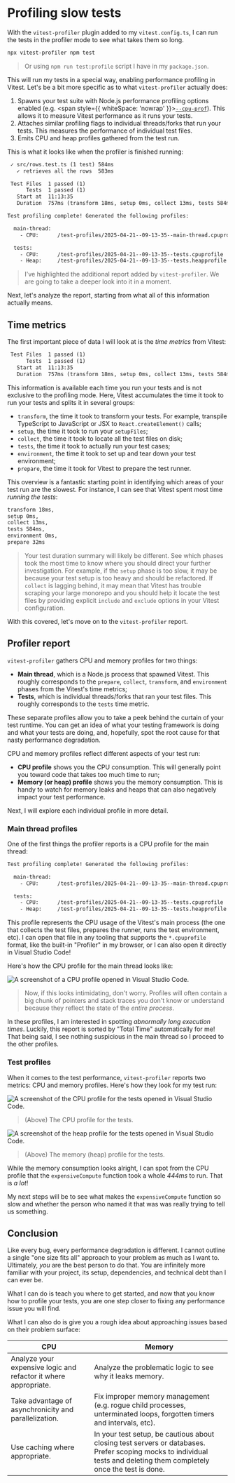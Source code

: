 # Profiling slow tests

<EpicVideo url="https://www.epicweb.dev/workshops/advanced-vitest-patterns/performance/04-01-problem/solution" />

With the `vitest-profiler` plugin added to my `vitest.config.ts`, I can run the tests in the profiler mode to see what takes them so long.

```sh nonumber
npx vitest-profiler npm test
```

> Or using `npm run test:profile` script I have in my `package.json`.

This will run my tests in a special way, enabling performance profiling in Vitest. Let's be a bit more specific as to what `vitest-profiler` actually does:

1. Spawns your test suite with Node.js performance profiling options enabled (e.g. <span style={{ whiteSpace: 'nowrap' }}>[`--cpu-prof`](https://nodejs.org/api/cli.html#--cpu-prof))</span>. This allows it to measure Vitest performance as it runs your tests.
1. Attaches similar profiling flags to individual threads/forks that run your tests. This measures the performance of individual test files.
1. Emits CPU and heap profiles gathered from the test run.

This is what it looks like when the profiler is finished running:

```txt nonumber highlight=9-16
 ✓ src/rows.test.ts (1 test) 584ms
   ✓ retrieves all the rows  583ms

 Test Files  1 passed (1)
      Tests  1 passed (1)
   Start at  11:13:35
   Duration  757ms (transform 18ms, setup 0ms, collect 13ms, tests 584ms, environment 0ms, prepare 32ms)

Test profiling complete! Generated the following profiles:

  main-thread:
    - CPU:      /test-profiles/2025-04-21--09-13-35--main-thread.cpuprofile

  tests:
    - CPU:      /test-profiles/2025-04-21--09-13-35--tests.cpuprofile
    - Heap:     /test-profiles/2025-04-21--09-13-35--tests.heapprofile
```

> I've highlighted the additional report added by `vitest-profiler`. We are going to take a deeper look into it in a moment.

Next, let's analyze the report, starting from what all of this information actually means.

## Time metrics

The first important piece of data I will look at is the _time metrics_ from Vitest:

```txt nonumber highlight=4
 Test Files  1 passed (1)
      Tests  1 passed (1)
   Start at  11:13:35
   Duration  757ms (transform 18ms, setup 0ms, collect 13ms, tests 584ms, environment 0ms, prepare 32ms)
```

This information is available each time you run your tests and is not exclusive to the profiling mode. Here, Vitest accumulates the time it took to run your tests and splits it in several groups:

- `transform`, the time it took to transform your tests. For example, transpile TypeScript to JavaScript or JSX to `React.createElement()` calls;
- `setup`, the time it took to run your `setupFiles`;
- `collect`, the time it took to locate all the test files on disk;
- `tests`, the time it took to actually run your test cases;
- `environment`, the time it took to set up and tear down your test environment;
- `prepare`, the time it took for Vitest to prepare the test runner.

This overview is a fantastic starting point in identifying which areas of your test run are the slowest. For instance, I can see that Vitest spent most time _running the tests_:

```txt nonumber highlight=4
transform 18ms,
setup 0ms,
collect 13ms,
tests 584ms,
environment 0ms,
prepare 32ms
```

> Your test duration summary will likely be different. See which phases took the most time to know where you should direct your further investigation. For example, if the `setup` phase is too slow, it may be because your test setup is too heavy and should be refactored. If `collect` is lagging behind, it may mean that Vitest has trouble scraping your large monorepo and you should help it locate the test files by providing explicit `include` and `exclude` options in your Vitest configuration.

With this covered, let's move on to the `vitest-profiler` report.

## Profiler report

`vitest-profiler` gathers CPU and memory profiles for two things:

- **Main thread**, which is a Node.js process that spawned Vitest. This roughly corresponds to the `prepare`, `collect`, `transform`, and `environment` phases from the Vitest's time metrics;
- **Tests**, which is individual threads/forks that ran your test files. This roughly corresponds to the `tests` time metric.

These separate profiles allow you to take a peek behind the curtain of your test runtime. You can get an idea of what your testing framework is doing and what your tests are doing, and, hopefully, spot the root cause for that nasty performance degradation.

CPU and memory profiles reflect different aspects of your test run:

- **CPU profile** shows you the CPU consumption. This will generally point you toward code that takes too much time to run;
- **Memory (or heap) profile** shows you the memory consumption. This is handy to watch for memory leaks and heaps that can also negatively impact your test performance.

Next, I will explore each individual profile in more detail.

### Main thread profiles

One of the first things the profiler reports is a CPU profile for the main thread:

```txt nonumber highlight=4
Test profiling complete! Generated the following profiles:

  main-thread:
    - CPU:      /test-profiles/2025-04-21--09-13-35--main-thread.cpuprofile

  tests:
    - CPU:      /test-profiles/2025-04-21--09-13-35--tests.cpuprofile
    - Heap:     /test-profiles/2025-04-21--09-13-35--tests.heapprofile
```

This profile represents the CPU usage of the Vitest's main process (the one that collects the test files, prepares the runner, runs the test environment, etc). I can open that file in any tooling that supports the `*.cpuprofile` format, like the built-in "Profiler" in my browser, or I can also open it directly in Visual Studio Code!

Here's how the CPU profile for the main thread looks like:

![A screenshot of a CPU profile opened in Visual Studio Code.](/assets/05-01-cpuprofile-main.png)

> Now, if this looks intimidating, don't worry. Profiles will often contain a big chunk of pointers and stack traces you don't know or understand because they reflect the state of the _entire process_.

In these profiles, I am interested in spotting _abnormally long execution times_. Luckily, this report is sorted by "Total Time" automatically for me! That being said, I see nothing suspicious in the main thread so I proceed to the other profiles.

### Test profiles

When it comes to the test performance, `vitest-profiler` reports two metrics: CPU and memory profiles. Here's how they look for my test run:

![A screenshot of the CPU profile for the tests opened in Visual Studio Code.](/assets/05-01-cpuprofile-tests.png)

> (Above) The CPU profile for the tests.

![A screenshot of the heap profile for the tests opened in Visual Studio Code.](/assets/05-01-heapprofile-tests.png)

> (Above) The memory (heap) profile for the tests.

While the memory consumption looks alright, I can spot from the CPU profile that the `expensiveCompute` function took a whole _444ms_ to run. That is _a lot_!

My next steps will be to see what makes the `expensiveCompute` function so slow and whether the person who named it that was was really trying to tell us something.

## Conclusion

Like every bug, every performance degradation is different. I cannot outline a single "one size fits all" approach to your problem as much as I want to. Ultimately, _you_ are the best person to do that. You are infinitely more familiar with your project, its setup, dependencies, and technical debt than I can ever be.

What I can do is teach you where to get started, and now that you know how to profile your tests, you are one step closer to fixing any performance issue you will find.

What I can also do is give you a rough idea about approaching issues based on their problem surface:

| CPU                                                             | Memory                                                                                                                                                                |
| --------------------------------------------------------------- | --------------------------------------------------------------------------------------------------------------------------------------------------------------------- |
| Analyze your expensive logic and refactor it where appropriate. | Analyze the problematic logic to see why it leaks memory.                                                                                                             |
| Take advantage of asynchronicity and parallelization.           | Fix improper memory management (e.g. rogue child processes, unterminated loops, forgotten timers and intervals, etc).                                                |
| Use caching where appropriate.                                  | In your test setup, be cautious about closing test servers or databases. Prefer scoping mocks to individual tests and deleting them completely once the test is done. |
